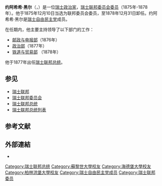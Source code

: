 {{Infobox_ President
| name= {{lang|en|Joachim Heer}}
| original_name =约阿希希·黑尔
| image= JoachimHeer.jpg
| office2=[[瑞士联邦委员会委员|瑞士联邦委员会委员]]
| term_start2=1875年 
| term_end2=1878年
| birth_date=1825年9月25日
| death_date= 1879年3月1日
}}

'''约阿希希·黑尔'''（{{lang-de|Joachim Heer}}，{{bd|1825年|9月25日|1879年|3月1日|catIdx=F}}）是一位[[瑞士|瑞士]][[政治家|政治家]]，[[瑞士联邦委员会|瑞士联邦委员会]][[瑞士联邦委员会委员|委员]]（1875年-1878年）。他于1875年12月10日当选为联邦委员会委员，至1878年12月31日卸任。约阿希希·黑尔是[[瑞士自由民主党|瑞士自由民主党]]成员。

在任期内，他主要主持领导了以下部门的工作：

*[[瑞士邮政与电报部|邮政与电报部]]（1876年）
*[[瑞士政治部|政治部]]（1877年）
*[[瑞士铁道与贸易部|铁道与贸易部]] （1878年）

他于1877年出任[[瑞士联邦总统|瑞士联邦总统]]。

==参见==
*[[瑞士联邦|瑞士联邦]]
*[[瑞士联邦委员会|瑞士联邦委员会]] 
*[[瑞士联邦总统|瑞士联邦总统]] 
*[[瑞士联邦总统列表|瑞士联邦总统列表]] 

==参考文献==

==外部連結==
*{{HDS|4525|Joachim Heer|author=Chantal Lafontant}}
{{Authority control}}
{{DEFAULTSORT:Heer, Joachim}} 
{{europe-poli-bio-stub}}
{{Switzerland-politician-stub}}
[[Category:瑞士联邦总统|Category:瑞士联邦总统]]
[[Category:蘇黎世大學校友|Category:蘇黎世大學校友]]
[[Category:海德堡大學校友|Category:海德堡大學校友]]
[[Category:柏林洪堡大學校友|Category:柏林洪堡大學校友]]
[[Category:瑞士自由民主党成员|Category:瑞士自由民主党成员]]
[[Category:瑞士联邦委员|Category:瑞士联邦委员]]